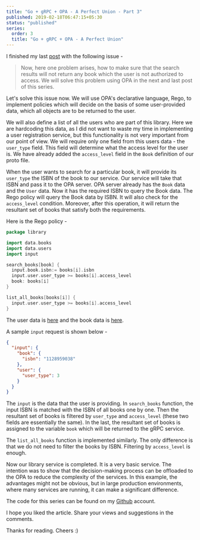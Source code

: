 ```yaml
---
title: "Go + gRPC + OPA - A Perfect Union - Part 3"
published: 2019-02-18T06:47:15+05:30
status: "published"
series:
  order: 3
  title: "Go + gRPC + OPA - A Perfect Union"
---
```


I finished my last [post](/blog/go-grpc-opa-a-perfect-union-part-2/) with the
following issue -

> Now, here one problem arises, how to make sure that the search results will
> not return any book which the user is not authorized to access. We will solve
> this problem using OPA in the next and last post of this series.

Let's solve this issue now. We will use OPA's declarative language, Rego, to
implement policies which will decide on the basis of some user-provided data,
which all objects are to be returned to the user.

We will also define a list of all the users who are part of this library. Here
we are hardcoding this data, as I did not want to waste my time in implementing
a user registration service, but this functionality is not very important from
our point of view. We will require only one field from this users data - the
`user_type` field. This field will determine what the access level for the user
is. We have already added the `access_level` field in the `Book` definition of
our proto file.

When the user wants to search for a particular book, it will provide its
`user_type` the ISBN of the book to our service. Our service will take that ISBN
and pass it to the OPA server. OPA server already has the `Book` data and the
`User` data. Now it has the required ISBN to query the Book data. The Rego
policy will query the Book data by ISBN. It will also check for the
`access_level` condition. Moreover, after this operation, it will return the
resultant set of books that satisfy both the requirements.

Here is the Rego policy -

```go
package library

import data.books
import data.users
import input

search_books[book] {
  input.book.isbn:= books[i].isbn
  input.user.user_type >= books[i].access_level
  book: books[i]
}

list_all_books[books[i]] {
  input.user.user_type >= books[i].access_level
}
```

The user data is
[here](https://github.com/yashhere/go-library-service/blob/master/OPA/users.json)
and the book data is
[here](https://github.com/yashhere/go-library-service/blob/master/add_books.sh).

A sample `input` request is shown below -

```json
{
  "input": {
    "book": {
      "isbn": "1128959038"
    },
    "user": {
      "user_type": 3
    }
  }
}
```

The `input` is the data that the user is providing. In `search_books` function,
the input ISBN is matched with the ISBN of all books one by one. Then the
resultant set of books is filtered by `user_type` and `access_level` (these two
fields are essentially the same). In the last, the resultant set of books is
assigned to the variable `book` which will be returned to the gRPC service.

The `list_all_books` function is implemented similarly. The only difference is
that we do not need to filter the books by ISBN. Filtering by `access_level` is
enough.

Now our library service is completed. It is a very basic service. The intention
was to show that the decision-making process can be offloaded to the OPA to
reduce the complexity of the services. In this example, the advantages might not
be obvious, but in large production environments, where many services are
running, it can make a significant difference.

The code for this series can be found on my
[Github](https://github.com/yashhere/go-library-service) account.

I hope you liked the article. Share your views and suggestions in the comments.

Thanks for reading. Cheers :)
